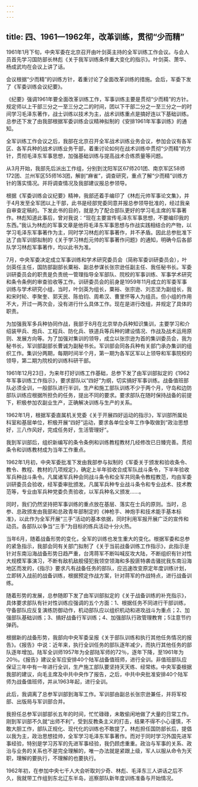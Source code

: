 ```yaml
---
---
---
```

title: 四、1961—1962年，改革训练，贯彻“少而精”
---




1961年1月下旬，中央军委在北京召开由叶剑英主持的全军训练工作会议。与会人员首先学习国防部长林彪《关于我军训练条件重大变化的指示》。叶剑英、萧华、杨成武均在会议上讲了话。

会议根据“少而精”的训练方针，着重讨论了全面改革训练的措施。会后，军委下发了《军委训练会议纪要》。

《纪要》强调1961年要全面改革训练工作，军事训练主要是贯彻“少而精”的方针。规定师以上干部三分之一至三分之二的时间，团以下干部二分之一至三分之一的时间学习毛泽东著作，战士训练以技术为主，战术训练重点是搞好连以下基础训练。总参还下发了由我部根据军委训练会议精神拟制的《安排1961年军事训练》的通知。

全军训练工作会议之后，我部在北京召开全军战术训练业务会议，参加会议有各军区、各军兵种的战术训练业务干部，着重讨论如何在战术训练中贯彻“少而精”的方针，贯彻毛泽东军事思想，加强基础训练与提高战术合练质量等问题。

从3月开始，我部先后派出工作组，分别到沈阳军区67师201团、南京军区58师172团、兰州军区55师163团，解剖“麻雀”，调查研究，重点了解“少而精”训练方针的落实情况。并将调查情况及我部建议报总参领导。

根据《军委训练会议纪要》精神，我部还着手编印了《林彪元帅军事论文集》，并于4月发至全军团以上干部，此书是经部党委同意并报总参领导批准的，经过我亲自审查定稿的。下发此书的目的，就是为了配合部队更好的学习毛主席的军事著作。林彪知道此事后，曾对我说：“现在主要宣传毛泽东军事思想，不要编印我的东西。”我认为林彪的军事文章是他将毛泽东军事思想与作战实践相结合的产物，以学习毛泽东军事著作为主，同时学习林彪的军事著作，并不矛盾。因此总参批准下达了由军训部拟制的《关于学习林彪元帅的军事著作问题》的通知，明确今后各部队学习林彪军事著作，均以此书为准。

7月，中央军委决定成立军事训练和学术研究委员会（简称军委训研委员会），叶剑英任主任，国防部副部长粟裕、副总参谋长张宗逊任副主任、我任秘书长。军委训研委员会的职责是负责统一管理指导全军部队、院校的军事训练、军事学术研究和条令条例的审查验收等工作。训研委员会的前身是1959年11月成立的军委军事训练与学术研究小组，当时，叶剑英为组长，粟裕、张宗逊、刘志坚为副组长，我和宋时轮、李聚奎、郭天民、陈伯钧、周希汉、曹里怀等人为组员。但小组的作用不大，开过一两次会，没有进行什么具体工作。现在是进行改组，并规定了具体的职责。

为加强我军多兵种协同作战，我部于8月在北京举办兵种知识集训，主要学习和介绍装甲兵、炮兵、工程兵、防化兵、铁道兵等兵种的建设情况、作战及战术运用原则、发展方向等。为了加强对集训的领导，成立以张宗逊为首的集训委员会，我为秘书长，军训部副部长曹诚为副秘书长。军训部会同各兵种有关部门承办集训的组织工作。集训分两期，每期时间半个月，第一期为各军区军以上领导和军事院校的领导，第二期为院校的训练科研干部。

1961年12月23日，为来年打好训练工作基础，总参下发了由军训部拟定的《1962年军事训练工作指示》，要求部队以“四好”为纲，切实搞好军事训练。战备值班部队必须全训，一般部队进行半训，生产和施工部队训练不少于两个月，守岛和边防部队训练应根据所担负的任务，提出不同的要求。要求部队在随时保持战备的前提下，积极参加农副业生产，正确解决训练与生产的关系。

1962年1月，根据军委直属机关党委《关于开展四好运动的指示》，军训部所属处科室和基层单位，积极开展“四好”运动，要求各单位全年工作争取做到“政治思想好，三八作风好，完成任务好，生活管理好”。

我到军训部后，组织新编写的条令条例和训练教程教材几经修改已日臻完善。贯彻条令和训练教材成为当年工作重点。

1962年1月初，中央军委批准下发由我部参与拟制的《军委关于颁发和验收条令、教令、教程、教材的几项规定》，确定上半年验收合成军队战斗条令，下半年验收军兵种战斗条令。凡属诸军兵种会同战斗条令和全军共同条令教程教范，均由军委训研委员会验收，经军委审批颁发。凡属军兵种专业战斗条令和专业战术、技术教范等，专业由军兵种党委负责验收，以军兵种名义颁发……。

同时，我们仍然坚持把军事训练的重点放在基层、落实在士兵的原则。当时，总参、总政颁发由我部和总政青年部制定的《神枪手、神炮手和技术能手基本标准》，以此作为全军开展“三手”活动的基本依据，同时利用军报开展广泛的宣传和动员。各部队以争当“三手”为目标的练兵活动十分火热。

当年6月，随着战备形势的变化，全军的训练也发生重大的变化。根据军委和总参的紧急指示，我部会同有关部门拟制了《关于当前战备训练工作指示》，此指示是针对东南沿海战备形势日趋严重，台湾蒋军不断叫喊反攻大陆，不断组织有针对性大规模军事演习，不断有敌机敌舰侵犯我领空领海和多股匪特袭击骚扰我东南沿海地区而发的，《指示》要求凡有战备任务的部队，应迅速改变原定年度训练计划，立即转入战前的战备训练，根据预定作战方案，针对蒋军的作战特点，进行战备训练。

随着形势的发展，总参随即下发了由军训部拟定的《关于战备训练的补充指示》，具体要求部队有针对性训练应强调的五个方面：1、根据任务不同进行干部训练，守备部队应反复演练防御动作，机动部队应以组织机动和进攻战斗为重点；2、加强部队基础训练；3、搞好战备行军训练；4、加强部队行政管理教育；5注意节约弹药。

根据新的战备形势，我部向中央军委呈报《关于部队训练和执行其他任务情况的报告》。《报告》中说：近年来，执行全训任务的部队逐年减少，而执行其他任务的部队逐年增加。陆军全训师1957年为全部陆军师的72％，逐年下降，至1961年为20％。《报告》建议全军应安排40个陆军战备值班师，进行全训。非值班部队应保证三年中有一年进行全训，生产施工部队要坚持天天练、经常练。中央军委根据我部的建议，向毛主席及中共中央作了报告，之后，中共中央批准安排40个陆军师为战备值班师，并从1963年起，进行全训。

此后，我调离了总参军训部到海军工作。军训部由副总长张宗逊兼任，并将军校部、出版局与军训部合并。

我担任总参军训部部长五年的时间，忙忙碌碌，未敢偷闲地做了大量的日常工作。刚到军训部不久就“出师不利”，受到反教条主义的打击，结果不得不小心谨慎，不敢大胆工作，部队正规化、现代化的训练也不敢提了。林彪担任国防部长后，提倡以我为主，政治思想挂帅，全军学习毛泽东军事著作。而对于同时学习外国先进军事经验，特别是学习苏军的先进军事经验，我仍顾虑重重。政治与军事的关系、政治与业务的关系也不是完全理解的，唯一办法就是紧跟上级，军人以服从命令为天职，理解的要执行，不理解的也要执行。

1962年初，在参加中央七千人大会听取刘少奇、林彪、毛泽东三人讲话之后不久，我就带工作组到东北辽东半岛，巡察部队新年度训练准备与开始情况。